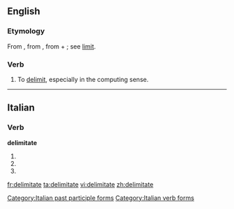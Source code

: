 ==English==

===Etymology===
From {{etyl|fr|en}} {{term|délimiter|lang=fr}}, from {{etyl|LL.|en}} {{term|delimitare||to mark out the limits}}, from {{term|de-}} + {{term|limitare||to limit, bound}}; see [[limit]].

===Verb===
{{en-verb|delimitates|delimitating|delimitated}}

# To [[delimit]], especially in the computing sense.

----

==Italian==

===Verb===
'''delimitate'''

# {{conjugation of|delimitare||2|p|pres|ind|lang=it}}
# {{conjugation of|delimitare||2|p|imp|lang=it}}
# {{form of|[[feminine|Feminine]] plural|delimitato}}

[[Category:Italian past participle forms]]
[[Category:Italian verb forms]]

[[fr:delimitate]]
[[ta:delimitate]]
[[vi:delimitate]]
[[zh:delimitate]]